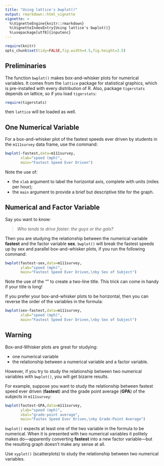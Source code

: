 ```yaml
---
title: "Using lattice's bwplot()"
output: rmarkdown::html_vignette
vignette: >
  %\VignetteEngine{knitr::rmarkdown}
  %\VignetteIndexEntry{Using lattice's bwplot()}
  %\usepackage[utf8]{inputenc}
---
```


```r
require(knitr)
opts_chunk$set(tidy=FALSE,fig.width=4.5,fig.height=3.5)
```

## Preliminaries

The function `bwplot()` makes box-and-whisker plots for numerical variables.  It comes from the `lattice` package for statistical graphics, which is pre-installed with every distribution of R.  Also, package `tigerstats` depends on lattice, so if you load `tigerstats`:

```r
require(tigerstats)
```

then `lattice` will be loaded as well.


## One Numerical Variable

For a box-and-whisker plot of the fastest speeds ever driven by students in the `m111survey` data frame, use the command:

```r
bwplot(~fastest,data=m111survey,
       xlab="speed (mph)",
       main="Fastest Speed Ever Driven")
```

Note the use of:

* the `xlab` argument to label the horizontal axis, complete with units (miles per hour);
* the `main` argument to provide a brief but descriptive title for the graph.

## Numerical and Factor Variable

Say you want to know:

  >*Who tends to drive faster:  the guys or the gals?*

Then you are studying the relationship between the numerical variable **fastest** and the factor variable **sex**.  `bwplot()` will break the fastest speeds up by sex and parallel box-and-whisker plots, if you run the following command:

```r
bwplot(fastest~sex,data=m111survey,
       ylab="speed (mph)",
       main="Fastest Speed Ever Driven,\nby Sex of Subject")
```

Note the use of the "\n" to create a two-line title.  This trick can come in handy if your title is long!

If you prefer your box-and-whisker plots to be horizontal, then you can reverse the order of the variables in the formula:

```r
bwplot(sex~fastest,data=m111survey,
       xlab="speed (mph)",
       main="Fastest Speed Ever Driven,\nby Sex of Subject")
```

## Warning

Box-and-Whisker plots are great for studying:

* one numerical variable
* the relationship between a numerical variable and a factor variable.

However, if you try to study the relationship between two numerical variables with `bwplot()`, you will get bizarre results.

For example, suppose you want to study the relationship between fastest speed ever driven (**fastest**) and the grade point average (**GPA**) of the subjects in `m111survey`:

```r
bwplot(fastest~GPA,data=m111survey,
       ylab="speed (mph)",
       xbal="grade-point average",
       main="Fastes Speed Ever Driven,\nby Grade-Point Average")
```

`bwplot()` expects at least one of the two variable in the formula to be numerical.  When it is presented with two numerical variables it politely makes do---apparently converting **fastest** into a new factor variable---but the resulting graph doesn't make any sense at all.

Use `xyplot()` (scatterplots) to study the relationship between two numerical variables.